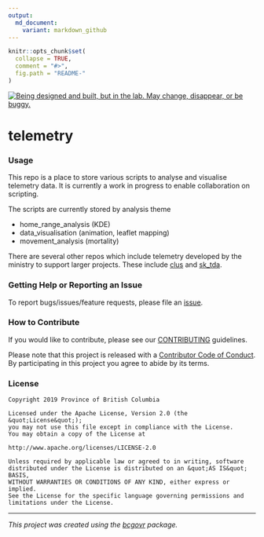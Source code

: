 ```yaml
---
output:
  md_document:
    variant: markdown_github
---
```


```r
knitr::opts_chunk$set(
  collapse = TRUE,
  comment = "#>",
  fig.path = "README-"
)
```

<a id="devex-badge" rel="Exploration" href="https://github.com/BCDevExchange/assets/blob/master/README.md"><img alt="Being designed and built, but in the lab. May change, disappear, or be buggy." style="border-width:0" src="https://assets.bcdevexchange.org/images/badges/exploration.svg" title="Being designed and built, but in the lab. May change, disappear, or be buggy." /></a> 

# telemetry

### Usage

This repo is a place to store various scripts to analyse and visualise telemetry data. It is currently a work in progress to enable collaboration on scripting.

The scripts are currently stored by analysis theme

- home_range_analysis (KDE)
- data_visualisation (animation, leaflet mapping)
- movement_analysis (mortality)


There are several other repos which include telemetry developed by the ministry to support larger projects. These include [clus](https://github.com/bcgov/clus) and [sk_tda](https://github.com/bcgov/sk_tda). 



### Getting Help or Reporting an Issue

To report bugs/issues/feature requests, please file an [issue](https://github.com/bcgov/telemetry/issues/).

### How to Contribute

If you would like to contribute, please see our [CONTRIBUTING](CONTRIBUTING.md) guidelines.

Please note that this project is released with a [Contributor Code of Conduct](CODE_OF_CONDUCT.md). By participating in this project you agree to abide by its terms.

### License

```
Copyright 2019 Province of British Columbia

Licensed under the Apache License, Version 2.0 (the &quot;License&quot;);
you may not use this file except in compliance with the License.
You may obtain a copy of the License at

http://www.apache.org/licenses/LICENSE-2.0

Unless required by applicable law or agreed to in writing, software distributed under the License is distributed on an &quot;AS IS&quot; BASIS,
WITHOUT WARRANTIES OR CONDITIONS OF ANY KIND, either express or implied.
See the License for the specific language governing permissions and limitations under the License.
```

---
*This project was created using the [bcgovr](https://github.com/bcgov/bcgovr) package.* 
